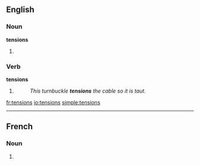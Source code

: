 ==English==

===Noun===
'''tensions'''

# {{plural of|[[tension]]}}

===Verb===
'''tensions'''

# {{third-person singular of|[[tension]]}}
#:''This turnbuckle '''tensions''' the cable so it is taut.''


[[fr:tensions]]
[[io:tensions]]
[[simple:tensions]]

----
==French==

===Noun===
{{infl|fr|plural}} {{f|p}}

# {{plural of|tension|lang=French}}


{{rfc-auto}}
